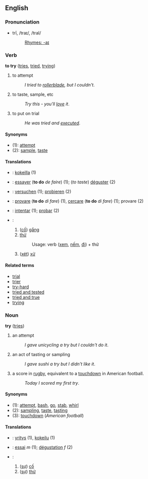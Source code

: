 ==English==
===Pronunciation===
*trī, /traɪ/, /traI/
*:[[Rhymes:English:-aɪ|Rhymes: -aɪ]]

===Verb===
'''to try''' ([[tries]], [[tried]], [[trying]])

# to attempt
#:''I tried to [[rollerblade]], but I couldn't''.
# to taste, sample, etc
#:''Try this - you'll [[Love#Verb|love]] it''.
# to put on trial
#:''He was tried and [[execute]]d''.

====Synonyms====
*(1): [[attempt]]
*(2): [[sample]], [[taste]]

====Translations====
*{{fi}}: [[kokeilla]] (1)
*{{fr}}: [[essayer]] ('''to do''' ''de faire'') (1); (''to taste'') [[déguster]] (2)
*{{de}}: [[versuchen]] (1); [[probieren]] (2)
*{{it}}: [[provare]] ('''to do''' ''di fare'') (1), [[cercare]] ('''to do''' ''di fare'') (1); provare (2)
*{{es}}: [[intentar]] (1); [[probar]] (2)
*{{vi}}:
*#([[cố]]) [[cố gắng|gắng]]
*#[[thử]]
*#:Usage: verb ([[xem]], [[nếm]], [[đi]]) + thử
*#([[xét]]) [[xử]]

====Related terms====
*[[trial]]
*[[trier]]
*[[try-hard]]
*[[tried and tested]]
*[[tried and true]]
*[[trying]]

===Noun===
'''try''' ([[tries]])

# an attempt
#:''I gave unicycling a try but I couldn't do it''.
# an act of tasting or sampling
#:''I gave sushi a try but I didn't like it''.
# a score in [[rugby]], equivalent to a [[touchdown]] in American football.
#:''Today I scored my first try''.

====Synonyms====
*(1): [[attempt]], [[bash]], [[go]], [[stab]], [[whirl]]
*(2): [[sampling]], [[taste]], [[tasting]]
*(3): [[touchdown]] (''American football'')

====Translations====
*{{fi}}: [[yritys]] (1), [[kokeilu]] (1)
*{{fr}}: [[essai]] ''m'' (1); [[dégustation]] ''f'' (2)
*{{vi}}:
*#([[sự]]) [[cố]]
*#([[sự]]) [[thử]]